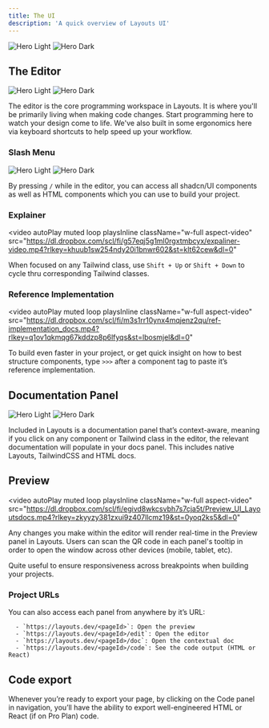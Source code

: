 ```yaml
---
title: The UI
description: 'A quick overview of Layouts UI'
---
```

<img
  className="block dark:hidden"
  src="/images/hero-graphic-UI.svg"
  alt="Hero Light"
/>
<img
  className="hidden dark:block"
  src="/images/hero-graphic-UI.svg"
  alt="Hero Dark"
/>


## The Editor 

 <img
  className="block dark:hidden"
  src="/images/editor_graphic.svg"
  alt="Hero Light"
/>
<img
  className="hidden dark:block"
  src="/images/editor_graphic.svg"
  alt="Hero Dark"
/>

  The editor is the core programming workspace in Layouts. It is where you'll be primarily living when making code changes. Start programming here to watch your design come to life. We've also built in some ergonomics here via keyboard shortcuts to help speed up your workflow.  

### Slash Menu
 <img
  className="block dark:hidden"
  src="/images/slash_graphic.svg"
  alt="Hero Light"
/>
<img
  className="hidden dark:block"
  src="/images/slash_graphic.svg"
  alt="Hero Dark"
/>

By pressing `/` while in the editor, you can access all shadcn/UI components as well as HTML components which you can use to build your project.

### Explainer
 <video
  autoPlay
  muted
  loop
  playsInline
  className="w-full aspect-video"
  src="https://dl.dropbox.com/scl/fi/g57eqj5g1ml0rgxtmbcyx/expaliner-video.mp4?rlkey=khuub1sw254ndy20i1bnwr602&st=klt62cew&dl=0"
></video>

When focused on any Tailwind class, use `Shift + Up` or `Shift + Down` to cycle thru corresponding Tailwind classes.

### Reference Implementation
<video
  autoPlay
  muted
  loop
  playsInline
  className="w-full aspect-video"
  src="https://dl.dropbox.com/scl/fi/m3s1rr10ynx4mqjenz2qu/ref-implementation_docs.mp4?rlkey=q1ov1qkmqg67kddzp8p6lfyqs&st=lbosmjel&dl=0"
></video>

To build even faster in your project, or get quick insight on how to best structure components, type `>>>` after a component tag to paste it’s reference implementation. 


## Documentation Panel
<img
  className="block dark:hidden"
  src="/images/docspanel-graphic.svg"
  alt="Hero Light"
/>
<img
  className="hidden dark:block"
  src="/images/docspanel-graphic.svg"
  alt="Hero Dark"
/>

Included in Layouts is a documentation panel that’s context-aware, meaning if you click on any component or Tailwind class in the editor, the relevant documentation will populate in your docs panel.
This includes native Layouts, TailwindCSS and HTML docs.

## Preview
<video
  autoPlay
  muted
  loop
  playsInline
  className="w-full aspect-video"
  src="https://dl.dropbox.com/scl/fi/egivd8wkcsvbh7s7cja5t/Preview_UI_Layoutsdocs.mp4?rlkey=zkyyzy381zxui9z407llcmz19&st=0yoq2ks5&dl=0"
></video>

Any changes you make within the editor will render real-time in the Preview panel in Layouts. Users can scan the QR code in each panel's tooltip in order to open the window across other devices (mobile, tablet, etc). 

Quite useful to ensure responsiveness across breakpoints when building your projects.

### Project URLs

You can also access each panel from anywhere by it’s URL:

      - `https://layouts.dev/<pageId>`: Open the preview 
      - `https://layouts.dev/<pageId>/edit`: Open the editor
      - `https://layouts.dev/<pageId>/doc`: Open the contextual doc
      - `https://layouts.dev/<pageId>/code`: See the code output (HTML or React)

## Code export

Whenever you’re ready to export your page, by clicking on the Code panel in navigation, you’ll have the ability to export well-engineered HTML or React (if on Pro Plan) code.
